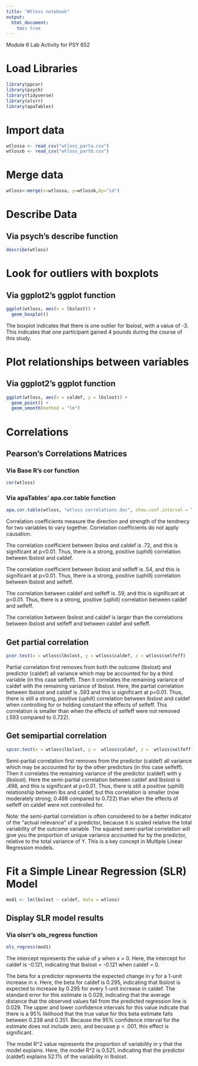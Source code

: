 ```yaml
---
title: "Wtloss notebook"
output:
  html_document:
    toc: true
---
```

Module 6 Lab Activity for PSY 652

# Load Libraries
```r
library(ppcor)
library(psych)
library(tidyverse)
library(olsrr)
library(apaTables)
```

# Import data
```r
wtlossa <- read_csv("wtloss_parta.csv")
wtlossb <- read_csv("wtloss_partb.csv")
```

# Merge data
```r
wtloss<-merge(x=wtlossa, y=wtlossb,by="id")
```


# Describe Data
## Via psych's describe function
```r
describe(wtloss)
```

# Look for outliers with boxplots

## Via ggplot2's ggplot function
```r
ggplot(wtloss, aes(x = lbslost)) +
  geom_boxplot()
```

The boxplot indicates that there is one outlier for lbslost, with a value of -3. This indicates that one participant gained 4 pounds during the course of this study.

# Plot relationships between variables

## Via ggplot2's ggplot function
```r
ggplot(wtloss, aes(x = caldef, y = lbslost)) +
  geom_point() +
  geom_smooth(method = "lm")

```

# Correlations
## Pearson's Correlations Matrices
### Via Base R's cor function
```r
cor(wtloss)
```


### Via apaTables' apa.cor.table function
```r
apa.cor.table(wtloss, "wtloss correlations.doc", show.conf.interval = TRUE)
```

Correlation coefficients measure the direction and strength of the tendnecy for two variables to vary together. Correlation coefficients do not apply causation.

The correlation coefficient between lbslos and caldef is .72, and this is significant at p<0.01. Thus, there is a strong, positive (uphill) correlation between lbslost and caldef.

The correlation coefficient between lbslost and selfeff is .54, and this is significant at p<0.01. Thus, there is a strong, positive (uphill) correlation between lbslost and selfeff. 

The correlation between caldef and selfeff is .59, and this is significant at p<0.01. Thus, there is a strong, positive (uphill) correlation between caldef and selfeff.

The correlation between lbslost and caldef is larger than the correlations between lbslost and selfeff and between caldef and selfeff.


## Get partial correlation
```r

pcor.test(x = wtloss$lbslost, y = wtloss$caldef, z = wtloss$selfeff)

```

Partial correlation first removes from both the outcome (lbslost) and predictor (caldef) all variance which may be accounted for by a third variable (in this case selfeff). Then it correlates the remaining variance of caldef with the remaining variance of lbslost. Here, the partial correlation between lbslost and caldef is .593 and this is significant at p<0.01. Thus, there is still a strong, positive (uphill) correlation between lbslost and caldef when controlling for or holding constant the effects of selfeff. This correlation is smaller than when the effects of selfeff were not removed (.593 compared to 0.722).

## Get semipartial correlation
```r

spcor.test(x = wtloss$lbslost, y =  wtloss$caldef, z =  wtloss$selfeff)

```

Semi-partial correlation first removes from the predictor (caldef) all variance which may be accounted for by the other predictors (in this case selfeff). Then it correlates the remaining variance of the predictor (caldef) with y (lbslost). Here the semi-partial correlation between caldef and lbslost is .498, and this is significant at p<0.01. Thus, there is still a positive (uphill) relationship between lbs and caldef, but this correlation is smaller (now moderately strong; 0.498 compared to 0.722) than when the effects of selfeff on caldef were not controlled for.

Note: the semi-partial correlation is often considered to be a better indicator of the "actual relevance" of a predictor, because it is scaled relative the total variability of the outcome variable. The squared semi-partial correlation will give you the proportion of unique variance accounted for by the predictor, relative to the total variance of Y. This is a key concept in Multiple Linear Regression models.

# Fit a Simple Linear Regression (SLR) Model
```r
mod1 <- lm(lbslost ~ caldef, data = wtloss)
```

## Display SLR model results
### Via olsrr's ols_regress function
```r
ols_regress(mod1)
```

The intercept represents the value of y when x = 0. Here, the intercept for caldef is -0.121, indicating that lbslost = -0.121 when caldef = 0.

The beta for a predictor represents the expected change in y for a 1-unit increase in x. Here, the beta for caldef is 0.295, indicating that lbslost is expected to increase by 0.295 for every 1-unit increase in caldef. The standard error for this estimate is 0.029, indicating that the average distance that the observed values fall from the predicted regression line is 0.029. The upper and lower confidence intervals for this value indicate that there is a 95% liklihood that the true value for this beta estimate falls between 0.238 and 0.351. Because the 95% confidence interval for the estimate does not include zero, and becuase p < .001, this effect is significant.

The model R^2 value represents the proportion of variability in y that the model explains. 
Here, the model R^2 is 0.521, indicating that the predictor (caldef) explains 52.1% of the variability in lbslost.

